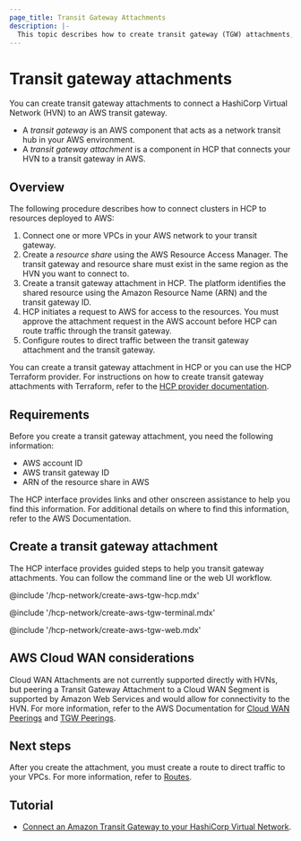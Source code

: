 ```yaml
---
page_title: Transit Gateway Attachments
description: |-
  This topic describes how to create transit gateway (TGW) attachments, which connect an HVN to an AWS transit gateway.
---
```


# Transit gateway attachments

You can create transit gateway attachments to connect a HashiCorp Virtual Network (HVN) to an AWS transit gateway.
* A _transit gateway_ is an AWS component that acts as a network transit hub in your AWS environment.
* A _transit gateway attachment_ is a component in HCP that connects your HVN to a transit gateway in AWS.

## Overview

The following procedure describes how to connect clusters in HCP to resources deployed to AWS:
1. Connect one or more VPCs in your AWS network to your transit gateway.
1. Create a _resource share_ using the AWS Resource Access Manager. The transit gateway and resource share must exist in the same region as the HVN you want to connect to.
1. Create a transit gateway attachment in HCP. The platform identifies the shared resource using the Amazon Resource Name (ARN) and the transit gateway ID.
1. HCP initiates a request to AWS for access to the resources. You must approve the attachment request in the AWS account before HCP can route traffic through the transit gateway.
1. Configure routes to direct traffic between the transit gateway attachment and the transit gateway.

You can create a transit gateway attachment in HCP or you can use the HCP Terraform provider. For instructions on how to create transit gateway attachments with Terraform, refer to the [HCP provider documentation](https://registry.terraform.io/providers/hashicorp/hcp/latest/docs/resources/aws_transit_gateway_attachment).

## Requirements

Before you create a transit gateway attachment, you need the following information:

* AWS account ID
* AWS transit gateway ID
* ARN of the resource share in AWS

The HCP interface provides links and other onscreen assistance to help you find this information. For additional details on where to find this information, refer to the AWS Documentation.

## Create a transit gateway attachment

The HCP interface provides guided steps to help you transit gateway attachments. You can follow the command line or the web UI workflow.

@include '/hcp-network/create-aws-tgw-hcp.mdx'

<Tabs>
<Tab heading="Terminal">

@include '/hcp-network/create-aws-tgw-terminal.mdx'

</Tab>
<Tab heading="Web console">

@include '/hcp-network/create-aws-tgw-web.mdx'

</Tab>
</Tabs>

## AWS Cloud WAN considerations

Cloud WAN Attachments are not currently supported directly with HVNs, but peering a Transit Gateway Attachment to a Cloud WAN Segment 
is supported by Amazon Web Services and would allow for connectivity to the HVN. For more information, refer to the AWS Documentation for 
[Cloud WAN Peerings](https://docs.aws.amazon.com/network-manager/latest/cloudwan/cloudwan-peerings.html) and 
[TGW Peerings](https://docs.aws.amazon.com/vpc/latest/tgw/tgw-peering.html).

## Next steps

After you create the attachment, you must create a route to direct traffic to
your VPCs. For more information, refer to [Routes](/hcp/docs/hcp/network/hvn-aws/routes).

## Tutorial

- [Connect an Amazon Transit Gateway to your HashiCorp Virtual Network](/hcp/tutorials/networking/amazon-transit-gateway).
